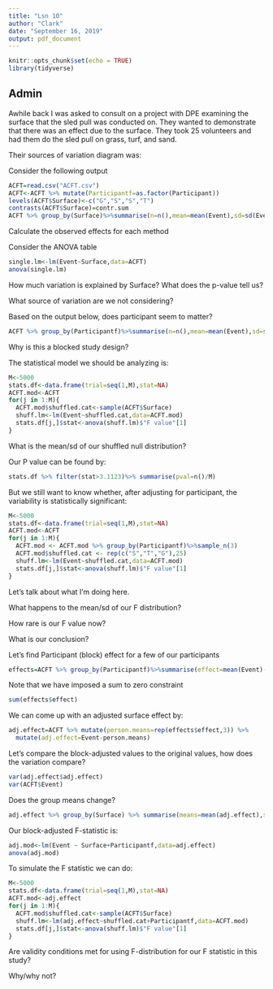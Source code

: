 ```yaml
---
title: "Lsn 10"
author: "Clark"
date: "September 16, 2019"
output: pdf_document
---
```


```r
knitr::opts_chunk$set(echo = TRUE)
library(tidyverse)
```

## Admin

Awhile back I was asked to consult on a project with DPE examining the surface that the sled pull was conducted on.  They wanted to demonstrate that there was an effect due to the surface.  They took 25 volunteers and had them do the sled pull on grass, turf, and sand.

Their sources of variation diagram was:

\vspace{1.5in}

Consider the following output
```r
ACFT=read.csv("ACFT.csv")
ACFT<-ACFT %>% mutate(Participantf=as.factor(Participant))
levels(ACFT$Surface)<-c("G","S","S","T")
contrasts(ACFT$Surface)=contr.sum
ACFT %>% group_by(Surface)%>%summarise(n=n(),mean=mean(Event),sd=sd(Event))
```
Calculate the observed effects for each method

\vspace{.5in}

Consider the ANOVA table
```r
single.lm<-lm(Event~Surface,data=ACFT)
anova(single.lm)
```
How much variation is explained by Surface?  What does the p-value tell us?

\vspace{.5in}

What source of variation are we not considering?

\vspace{.3in}

Based on the output below, does participant seem to matter?

```r
ACFT %>% group_by(Participantf)%>%summarise(n=n(),mean=mean(Event),sd=sd(Event))
```

Why is this a blocked study design?

\vspace{.5in}

The statistical model we should be analyzing is:

\vspace{.5in}


```r
M<-5000
stats.df<-data.frame(trial=seq(1,M),stat=NA)
ACFT.mod<-ACFT
for(j in 1:M){
  ACFT.mod$shuffled.cat<-sample(ACFT$Surface)
  shuff.lm<-lm(Event~shuffled.cat,data=ACFT.mod)
  stats.df[j,]$stat<-anova(shuff.lm)$"F value"[1]
}
```

What is the mean/sd of our shuffled null distribution?

\vspace{.5in}

Our P value can be found by:

```r
stats.df %>% filter(stat>3.1123)%>% summarise(pval=n()/M)
```

But we still want to know whether, after adjusting for participant, the variability is statistically significant:

```r
M<-5000
stats.df<-data.frame(trial=seq(1,M),stat=NA)
ACFT.mod<-ACFT
for(j in 1:M){
  ACFT.mod <- ACFT.mod %>% group_by(Participantf)%>%sample_n(3)
  ACFT.mod$shuffled.cat <- rep(c("S","T","G"),25)
  shuff.lm<-lm(Event~shuffled.cat,data=ACFT.mod)
  stats.df[j,]$stat<-anova(shuff.lm)$"F value"[1]
}
```

Let's talk about what I'm doing here.

What happens to the mean/sd of our F distribution?

How rare is our F value now?

\vspace{.4in}

What is our conclusion?

\vspace{.4in}

Let's find Participant (block) effect for a few of our participants

```r
effects=ACFT %>% group_by(Participantf)%>%summarise(effect=mean(Event)-mean(ACFT$Event))
```
Note that we have imposed a sum to zero constraint

```r
sum(effects$effect)
```

We can come up with an adjusted surface effect by:

```r
adj.effect=ACFT %>% mutate(person.means=rep(effects$effect,3)) %>%
  mutate(adj.effect=Event-person.means)
```

Let's compare the block-adjusted values to the original values, how does the variation compare?

```r
var(adj.effect$adj.effect)
var(ACFT$Event)
```

Does the group means change?

```r
adj.effect %>% group_by(Surface) %>% summarise(means=mean(adj.effect),sd=sd(adj.effect))
```

Our block-adjusted F-statistic is:

```r
adj.mod<-lm(Event ~ Surface+Participantf,data=adj.effect)
anova(adj.mod)
```

To simulate the F statistic we can do:


```r
M<-5000
stats.df<-data.frame(trial=seq(1,M),stat=NA)
ACFT.mod<-adj.effect
for(j in 1:M){
  ACFT.mod$shuffled.cat<-sample(ACFT$Surface)
  shuff.lm<-lm(adj.effect~shuffled.cat+Participantf,data=ACFT.mod)
  stats.df[j,]$stat<-anova(shuff.lm)$"F value"[1]
}
```


Are validity conditions met for using F-distribution for our F statistic in this study?

Why/why not?
